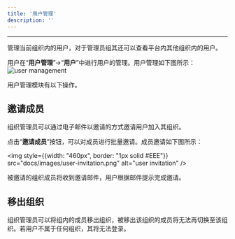 ```yaml
---
title: '用户管理'
description: ''
---
```

---
管理当前组织内的用户，对于管理员组其还可以查看平台内其他组织内的用户。

用户在“**用户管理**”->“**用户**”中进行用户的管理。用户管理如下图所示：
<img
    src="docs/images/user-management.png"
    alt="user management"
/>

用户管理模块有以下操作。

## 邀请成员
组织管理员可以通过电子邮件以邀请的方式邀请用户加入其组织。

点击“**邀请成员**”按钮，可以对成员进行批量邀请。成员邀请如下图所示：

<img
    style={{width: "460px", border: "1px solid #EEE"}}
    src="docs/images/user-invitation.png"
    alt="user invitation"
/>

被邀请的组织成员将收到邀请邮件，用户根据邮件提示完成邀请。

## 移出组织
组织管理员可以将组内的成员移出组织，被移出该组织的成员将无法再切换至该组织。若用户不属于任何组织，其将无法登录。